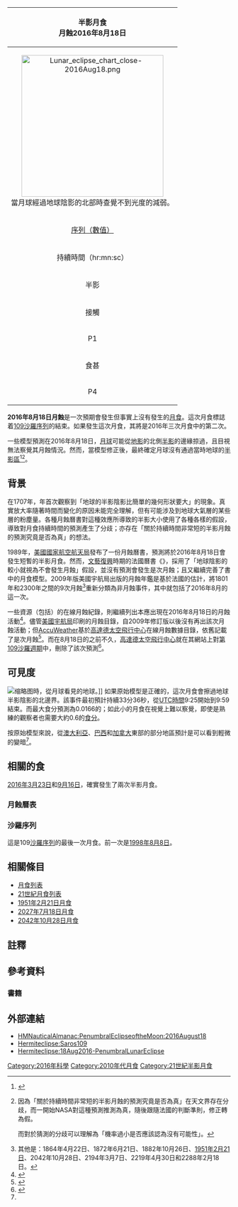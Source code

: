 {| class="wikitable" align=right width=280
! bgcolor=#e7dcc3 colspan=2|半影月食<BR>月蝕2016年8月18日
|-
| align=center colspan=2|[[File:Lunar_eclipse_chart_close-2016Aug18.png|320px]]<BR>當月球經過地球陰影的北部時查覺不到光度的減弱。
|-
|align=center bgcolor=#c0d0e0| [[沙羅週期|序列（數值）]] || 109（最後一次）
|-
!align=center bgcolor=#c0b0e0 colspan=2|持續時間（hr:mn:sc）
|-
|align=center bgcolor=#d0d0e0 | 半影 ||0:17:57
|-
!align=center bgcolor=#a0d0e0 colspan=2| 接觸
|-
|align=center bgcolor=#d0d0e0 | P1 || 9:25（[[UTC|UTC]]）
|-
|align=center bgcolor=#a0a0e0| 食甚 || 9:42（[[UTC|UTC]]）
|-
|align=center bgcolor=#d0d0e0 | P4 || 9:59（[[UTC|UTC]]）
|}
'''2016年8月18日月蝕'''是一次預期會發生但事實上沒有發生的[[月食|月食]]。這次月食標誌着[[月食的第109沙羅週期|109沙羅序列]]的結束。如果發生這次月食，其將是2016年三次月食中的第二次。

一些模型預測在2016年8月18日，[[月球|月球]]可能從[[地影|地影]]的北側[[半影|半影]]的邊緣掠過，且目視無法察覺其月蝕情況。然而，當模型修正後，最終確定月球沒有通過當時地球的[[半影|半影區]]<ref>{{Cite web|title=Almost Lunar Eclipse on August 18, 2016|url=https://www.timeanddate.com/eclipse/lunar/2016-august-18|accessdate=2019-02-09|language=en|author=|date=|publisher=time and date|archive-url=https://web.archive.org/web/20170302182012/https://www.timeanddate.com/eclipse/lunar/2016-august-18|archive-date=2017-03-02|dead-url=no}}</ref><ref group="註">因為「關於持續時間非常短的半影月蝕的預測究竟是否為真」在天文界存在分歧，而一開始NASA對這種預測推測為真，隨後跟隨法國的判斷準則，修正轉為假。

而對於猜測的分歧可以理解為「機率過小是否應該認為沒有可能性」。</ref>。

== 背景 ==
在1707年，{{Tsl|en|Philippe de La Hire|菲利普·德·拉·海爾}}年首次觀察到「地球的半影陰影比簡單的幾何形狀要大」的現象。真實放大率隨著時間而變化的原因未能完全理解，但有可能涉及到地球大氣層的某些層的粉塵量{{sfn|Espenak|1989|p=205}}。各種月蝕曆書對這種效應所導致的半影大小使用了各種各樣的假設，導致對月食持續時間的預測產生了分歧；亦存在「關於持續時間非常短的半影月蝕的預測究竟是否為真」的想法{{sfn|Espenak|1989|p=207}}。

1989年，[[NASA|美國國家航空航天局]]發布了一份月蝕曆書，預測將於2016年8月18日會發生短暫的半影月食。然而，[[文藝復興|文藝復興]]時期的法國曆書《{{Tsl|en|Connaissance des Temps|時間的知識}}》，採用了「地球陰影的較小就視為不會發生月蝕」假設，並沒有預測會發生是次月蝕{{sfn|Espenak|1989|p=207}}；且{{Tsl|en|Bureau des Longitudes|法國經度局}}又繼續完善了書中的月食模型。2009年版美國宇航局出版的月蝕年鑑是基於法國的估計，將1801年和2300年之間的9次月蝕<ref group="註">其他是：1864年4月22日、1872年6月21日、1882年10月26日、[[1951年2月21日月食|1951年2月21日]]、2042年10月28日、2194年3月7日、2219年4月30日和2288年2月18日。</ref>重新分類為非月蝕事件{{sfn|Espenak|Meeus|2009|p=v}}，其中就包括了2016年8月的這一次{{sfn|Espenak|Meeus|2009|p=10}}。

一些資源（包括{{Tsl|en|HM Nautical Almanac Office|英國航海年鑑辦公室}}）的在線月蝕紀錄，則繼續列出本應出現在2016年8月18日的月蝕活動<ref name="HMNAO">{{Cite web|title=Penumbral Eclipse of the Moon: 2016 August 18|url=http://astro.ukho.gov.uk/eclipse/1332016/|work=Canon of Eclipses|accessdate=2019-02-09|author=|date=2018-06-22|publisher=HM Nautical Almanac Office|archive-url=https://web.archive.org/web/20181031010347/http://astro.ukho.gov.uk/eclipse/1332016/|archive-date=2018-10-31|dead-url=no}}</ref>。儘管[[美國宇航局|美國宇航局]]印刷的月蝕目錄，自2009年修訂版以後沒有再出該次月蝕活動；但[[AccuWeather|AccuWeather]]基於[[高達德太空飛行中心|高達德太空飛行中心]]在線月蝕數據目錄，依舊記載了是次月蝕<ref name="Lada">{{Cite web|title=Thursday's full moon: The lunar eclipse that no one will notice|url=https://www.accuweather.com/en/weather-blogs/astronomy/thursdays-full-moon-the-lunar-eclipse-that-no-one-will-notice/59494660|work=|accessdate=2019-02-09|author=|date=|publisher=[[AccuWeather|AccuWeather]]|last=Lada|first=Brian|archive-url=https://web.archive.org/web/20190111121506/https://www.accuweather.com/en/weather-blogs/astronomy/thursdays-full-moon-the-lunar-eclipse-that-no-one-will-notice/59494660|archive-date=2019-01-11|dead-url=no}}</ref>。而在8月18日的之前不久，[[高達德太空飛行中心|高達德太空飛行中心]]就在其網站上對[[月食的第109沙羅週期|第109沙羅週期]]中，刪除了該次預測<ref name="Sutherland">{{Cite web|title=News - An 'almost, maybe' lunar eclipse this week? Find out here - The Weather Network|url=https://www.theweathernetwork.com/news/articles/whats-visible-in-the-night-sky-this-week-find-out-here-aug-15-21/71166|work=|accessdate=2019-02-09|date=|publisher=the weather network|last=Sutherland|first=Scott|author=|archive-url=https://web.archive.org/web/20190111121413/https://www.theweathernetwork.com/news/articles/whats-visible-in-the-night-sky-this-week-find-out-here-aug-15-21/71166|archive-date=2019-01-11|dead-url=no}}</ref>。

== 可見度 ==
[[File:Lunar_eclipse_from_moon-2016Aug18.png|缩略图]]時，從月球看見的地球。]]
如果原始模型是正確的，這次月食會擦過地球半影陰影的北邊界。該事件最初預計持續33分36秒，從[[UTC時間|UTC時間]]9:25開始到9:59結束。而最大食分預測為0.0166的{{sfn|Espenak|1989|p=150}}；如此小的月食在視覺上難以察覺，即使是熟練的觀察者也需要大約0.6的[[食分|食分]]{{sfn|Espenak|Meeus|2009|p=11}}。

按原始模型來說，從[[澳大利亞|澳大利亞]]、[[巴西|巴西]]和[[加拿大|加拿大]]東部的部分地區預計是可以看到輕微的變暗<ref name="HMNAO" />。

== 相關的食 ==
[[2016年3月23日月食|2016年3月23日]]和[[2016年9月16日月食|9月16日]]，確實發生了兩次半影月食。

=== 月蝕曆表 ===
{{Lunar eclipse set 2016-2020}}

=== 沙羅序列 ===
這是109[[沙羅週期|沙羅序列]]的最後一次月食。前一次是[[1998年8月8日月食|1998年8月8日]]。

== 相關條目 ==
*[[月食列表|月食列表]]
*[[21世紀月食列表|21世紀月食列表]]
*[[1951年2月21日月食|1951年2月21日月食]]
*[[2027年7月18日月食|2027年7月18日月食]]
*[[2042年10月28日月食|2042年10月28日月食]]

== 註釋 ==
{{Reflist|group=註}}

== 參考資料 ==
{{Reflist|3}}

=== 書籍 ===
{{Reflist|list=
*{{cite book|last=Espenak|first=Fred|title=Fifty Year Canon of Lunar Eclipses: 1986–2035|year=1989|publisher=NASA|id=NASA Reference Publication 1216|url=https://eclipse.gsfc.nasa.gov/SEpubs/FiftyYearCanonOfLunarEclipses1986-2035_NASA1216_19900009026.pdf|ref=harv|access-date=2019-02-09|archive-date=2020-10-17|archive-url=https://web.archive.org/web/20201017200142/https://eclipse.gsfc.nasa.gov/SEpubs/FiftyYearCanonOfLunarEclipses1986-2035_NASA1216_19900009026.pdf|dead-url=no}}
*{{cite book|last1=Espenak|first1=Fred|last2=Meeus|first2=Jean|title=Five Millennium Catalog of Lunar Eclipses: -1999 to +3000 (2000 BCE to 3000 CE)|year=2009|publisher=NASA|id=NASA/TP-2009-213173|url=https://eclipse.gsfc.nasa.gov/5MCLE/5MKLE-214173.pdf|ref=harv|access-date=2019-02-09|archive-date=2016-08-18|archive-url=https://web.archive.org/web/20160818171454/https://eclipse.gsfc.nasa.gov/5MCLE/5MKLE-214173.pdf|dead-url=no}}
}}

== 外部連結 ==
* [http://www.eclipse.org.uk/eclipse/1332016 HMNauticalAlmanac:PenumbralEclipseoftheMoon:2016August18]{{Dead link|date=2019年11月 |bot=InternetArchiveBot |fix-attempted=yes }}
* [http://www.hermit.org/Eclipse/gen_stats.cgi?mode=query&page=full&qtype=type&body=L&saros=109 Hermiteclipse:Saros109]{{Wayback|url=http://www.hermit.org/Eclipse/gen_stats.cgi?mode=query&page=full&qtype=type&body=L&saros=109 |date=20140228042909 }}
* [http://www.hermit.org/Eclipse/when_lunars.html Hermiteclipse:18Aug2016-PenumbralLunarEclipse]{{Wayback|url=http://www.hermit.org/Eclipse/when_lunars.html |date=20140417022615 }}

{{Lunar eclipses}}

{{DEFAULTSORT:Lunar eclipse 2016-08}}

[[Category:2016年科學|Category:2016年科學]]
[[Category:2010年代月食|Category:2010年代月食]]
[[Category:21世紀半影月食|Category:21世紀半影月食]]